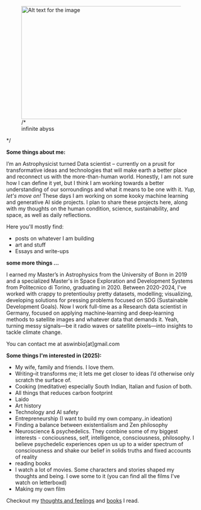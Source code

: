 
<AnimatedHeading />

<figure> <img src="/pic.png" alt="Alt text for the image" width="500" height="300" />/*<figcaption>infinite abyss</figcaption> </figure>*/

**Some things about me:**

I’m an Astrophysicist turned Data scientist – currently on a prusit for transformative ideas and technologies that will make earth a better place and reconnect us with the more-than-human world. Honestly, I am not sure how I can define it yet, but I think I am working towards a better understanding of our sorroundings and what it means to be one with it. _Yup, let's move on!_
These days I am working on some kooky machine learning and generative AI side projects. I plan to share these projects here, along with my thoughts on the human condition, science, sustainability, and space, as well as daily reflections.

Here you'll mostly find:
- posts on whatever I am building
- art and stuff
- Essays and write-ups

**some more things ...**


I earned my Master’s in Astrophysics from the University of Bonn in 2019 and a specialized Master's in Space Exploration and Development Systems 
from Politecnico di Torino, graduating in 2020. Between 2020-2024, I've worked with crappy to pretentioulsy pretty datasets, modelling; visualizing, developing solutions for pressing problems focused on SDG (Sustainable Development Goals). Now I work full-time as a Research data scientist in Germany, focused on applying machine‑learning and deep‑learning methods to satellite images and whatever data that demands it. Yeah, turning messy signals—be it radio waves or satellite pixels—into insights to tackle climate change.


You can contact me at aswinbio[at]gmail.com

**Some things I'm interested in (2025):**

- My wife, family and friends. I love them.
- Writing–it transforms me; it lets me get closer to ideas I’d otherwise only scratch the surface of.
- Cooking (meditative) especially South Indian, Italian and fusion of both.
- All things that reduces carbon footprint
- Laido
- Art history
- Technology and AI safety 
- Entrepreneurship (I want to build my own company..in ideation)
- Finding a balance between existentialism and Zen philosophy
- Neuroscience & psychedelics. They combine some of my biggest interests  - conciousness, self, intelligence, consciousness, philosophy. I believe psychedelic experiences open us up to a wider spectrum of consciousness and shake our belief in solids truths and fixed accounts of reality
- reading books 
- I watch a lot of movies. Some characters and stories shaped my thoughts and being. I owe some to it (you can find all the films I've watch on letterboxd)
- Making my own film 

Checkout my [thoughts and feelings](/writing) and [books](/books) I read.